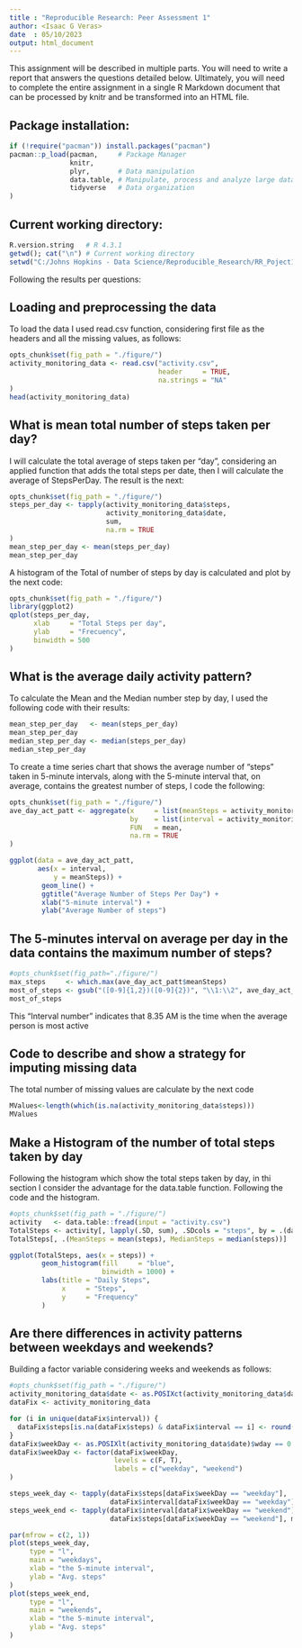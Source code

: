 ```yaml
---
title : "Reproducible Research: Peer Assessment 1"
author: <Isaac G Veras>
date  : 05/10/2023
output: html_document
---
```


This assignment will be described in multiple parts. You will need to write a report that answers the questions detailed below. Ultimately, you will need to complete the entire assignment in a single R Markdown document that can be processed by knitr and be transformed into an HTML file.

## Package installation:
```r
if (!require("pacman")) install.packages("pacman")
pacman::p_load(pacman,     # Package Manager
               knitr,
               plyr,       # Data manipulation
               data.table, # Manipulate, process and analyze large data sets
               tidyverse   # Data organization
)
```

## Current working directory:
```r
R.version.string   # R 4.3.1
getwd(); cat("\n") # Current working directory
setwd("C:/Johns Hopkins - Data Science/Reproducible_Research/RR_Poject1")
```

Following the results per questions:

## Loading and preprocessing the data
To load the data I used read.csv function, considering first file as the headers and all the missing values, as follows:

```r
opts_chunk$set(fig_path = "./figure/")
activity_monitoring_data <- read.csv("activity.csv",
									 header     = TRUE,
									 na.strings = "NA"
)
head(activity_monitoring_data)
```


## What is mean total number of steps taken per day?

I will calculate the total average of steps taken per "day", considering an applied function that adds the total steps per date, then I will calculate the average of StepsPerDay.
The result is the next:

```r
opts_chunk$set(fig_path = "./figure/")
steps_per_day <- tapply(activity_monitoring_data$steps,
						activity_monitoring_data$date,
						sum,
						na.rm = TRUE
)
mean_step_per_day <- mean(steps_per_day)
mean_step_per_day
```

A histogram of the Total of number of steps by day is calculated and plot by the next code:

```r
opts_chunk$set(fig_path = "./figure/")
library(ggplot2)
qplot(steps_per_day,
	  xlab     = "Total Steps per day",
	  ylab     = "Frecuency",
	  binwidth = 500
)
```


## What is the average daily activity pattern?
To calculate the Mean and the Median number step by day, I used the following code with their results:
```r
mean_step_per_day   <- mean(steps_per_day)
mean_step_per_day
median_step_per_day <- median(steps_per_day)
median_step_per_day
```

To create a time series chart that shows the average number of "steps" taken in 5-minute intervals, along with the 5-minute interval that, on average, contains the greatest number of steps, I code the following:

```r
opts_chunk$set(fig_path = "./figure/")
ave_day_act_patt <- aggregate(x     = list(meanSteps = activity_monitoring_data$steps),
							  by    = list(interval = activity_monitoring_data$interval),
							  FUN   = mean,
							  na.rm = TRUE
)

ggplot(data = ave_day_act_patt,
       aes(x = interval,
           y = meanSteps)) +
        geom_line() +
        ggtitle("Average Number of Steps Per Day") +
        xlab("5-minute interval") +
        ylab("Average Number of steps")
```

## The 5-minutes interval on average per day in the data contains the maximum number of steps?
```r
#opts_chunk$set(fig_path="./figure/")
max_steps     <- which.max(ave_day_act_patt$meanSteps)
most_of_steps <- gsub("([0-9]{1,2})([0-9]{2})", "\\1:\\2", ave_day_act_patt[MaxSteps, "interval"])
most_of_steps
```
This "Interval number" indicates that 8.35 AM is the time when the average person is most active

## Code to describe and show a strategy for imputing missing data

The total number of missing values are calculate by the next code
```r
MValues<-length(which(is.na(activity_monitoring_data$steps)))
MValues
```

## Make a Histogram of the number of total steps taken by day
Following the histogram which show the total steps taken by day, in thi section I consider the advantage for the data.table function. Following the code and the histogram.

```r
#opts_chunk$set(fig_path = "./figure/")
activity   <- data.table::fread(input = "activity.csv")
TotalSteps <- activity[, lapply(.SD, sum), .SDcols = "steps", by = .(date)]
TotalSteps[, .(MeanSteps = mean(steps), MedianSteps = median(steps))]

ggplot(TotalSteps, aes(x = steps)) +
        geom_histogram(fill     = "blue",
                       binwidth = 1000) +
        labs(title = "Daily Steps",
             x     = "Steps",
             y     = "Frequency"
        )
```


## Are there differences in activity patterns between weekdays and weekends?
Building a factor variable considering weeks and weekends as follows:
```r
#opts_chunk$set(fig_path = "./figure/")
activity_monitoring_data$date <- as.POSIXct(activity_monitoring_data$date)
dataFix <- activity_monitoring_data

for (i in unique(dataFix$interval)) {
  dataFix$steps[is.na(dataFix$steps) & dataFix$interval == i] <- round(mean(dataFix$steps[activity_monitoring_data$interval == i], na.rm = TRUE))
}
dataFix$weekDay <- as.POSIXlt(activity_monitoring_data$date)$wday == 0 | as.POSIXlt(activity_monitoring_data$date)$wday == 6
dataFix$weekDay <- factor(dataFix$weekDay,
                          levels = c(F, T),
                          labels = c("weekday", "weekend")
)

steps_week_day <- tapply(dataFix$steps[dataFix$weekDay == "weekday"],
						 dataFix$interval[dataFix$weekDay == "weekday"], mean)
steps_week_end <- tapply(dataFix$interval[dataFix$weekDay == "weekend"],
						 dataFix$steps[dataFix$weekDay == "weekend"], mean)

par(mfrow = c(2, 1))
plot(steps_week_day,
	 type = "l",
	 main = "weekdays",
	 xlab = "the 5-minute interval",
	 ylab = "Avg. steps"
)
plot(steps_week_end,
	 type = "l",
	 main = "weekends",
	 xlab = "the 5-minute interval",
	 ylab = "Avg. steps"
)


```
